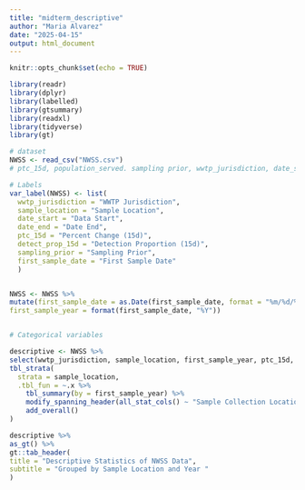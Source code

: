 ```yaml
---
title: "midterm_descriptive"
author: "Maria Alvarez"
date: "2025-04-15"
output: html_document
---
```


```r
knitr::opts_chunk$set(echo = TRUE)
```


```r

library(readr)
library(dplyr)
library(labelled)
library(gtsummary)
library(readxl)
library(tidyverse)
library(gt)

# dataset
NWSS <- read_csv("NWSS.csv")
# ptc_15d, population_served. sampling prior, wwtp_jurisdiction, date_start, date_end, detect_prop_15d

# Labels
var_label(NWSS) <- list(
  wwtp_jurisdiction = "WWTP Jurisdiction",
  sample_location = "Sample Location",
  date_start = "Data Start",
  date_end = "Date End",
  ptc_15d = "Percent Change (15d)",
  detect_prop_15d = "Detection Proportion (15d)",
  sampling_prior = "Sampling Prior",
  first_sample_date = "First Sample Date"
  )


NWSS <- NWSS %>%
mutate(first_sample_date = as.Date(first_sample_date, format = "%m/%d/%Y"),
first_sample_year = format(first_sample_date, "%Y"))


# Categorical variables

descriptive <- NWSS %>%
select(wwtp_jurisdiction, sample_location, first_sample_year, ptc_15d, detect_prop_15d) %>%
tbl_strata(
  strata = sample_location,
  .tbl_fun = ~.x %>%
    tbl_summary(by = first_sample_year) %>%
    modify_spanning_header(all_stat_cols() ~ "Sample Collection Location and Year") %>%
    add_overall()
)

descriptive %>%
as_gt() %>%
gt::tab_header(
title = "Descriptive Statistics of NWSS Data",
subtitle = "Grouped by Sample Location and Year "
)

 
```





